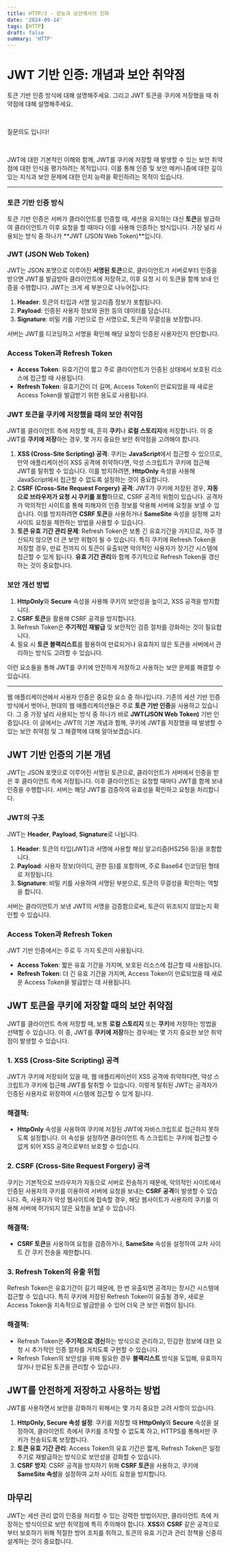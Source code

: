 ```yaml
---
title: HTTP/3 - 성능과 보안에서의 진화
date: '2024-09-14'
tags: [HTTP]
draft: false
summary: 'HTTP'
---
```


# JWT 기반 인증: 개념과 보안 취약점

토큰 기반 인증 방식에 대해 설명해주세요. 그리고 JWT 토큰을 쿠키에 저장했을 때 취약점에 대해 설명해주세요.

​

질문의도 입니다!

​

JWT에 대한 기본적인 이해와 함께, JWT를 쿠키에 저장할 때 발생할 수 있는 보안 취약점에 대한 인식을 평가하려는 목적입니다. 이를 통해 인증 및 보안 메커니즘에 대한 깊이 있는 지식과 보안 문제에 대한 인지 능력을 확인하려는 목적이 있습니다.

---

### 토큰 기반 인증 방식

토큰 기반 인증은 서버가 클라이언트를 인증할 때, 세션을 유지하는 대신 **토큰**을 발급하여 클라이언트가 이후 요청을 할 때마다 이를 사용해 인증하는 방식입니다. 가장 널리 사용되는 방식 중 하나가 **JWT (JSON Web Token)**입니다.

### JWT (JSON Web Token)

JWT는 JSON 포맷으로 이루어진 **서명된 토큰**으로, 클라이언트가 서버로부터 인증을 받으면 JWT를 발급받아 클라이언트에 저장하고, 이후 요청 시 이 토큰을 함께 보내 인증을 수행합니다. JWT는 크게 세 부분으로 나누어집니다:

1. **Header**: 토큰의 타입과 서명 알고리즘 정보가 포함됩니다.
2. **Payload**: 인증된 사용자 정보와 권한 등의 데이터를 담습니다.
3. **Signature**: 비밀 키를 기반으로 한 서명으로, 토큰의 무결성을 보장합니다.

서버는 JWT를 디코딩하고 서명을 확인해 해당 요청이 인증된 사용자인지 판단합니다.

### Access Token과 Refresh Token

- **Access Token**: 유효기간이 짧고 주로 클라이언트가 인증된 상태에서 보호된 리소스에 접근할 때 사용됩니다.
- **Refresh Token**: 유효기간이 더 길며, Access Token이 만료되었을 때 새로운 Access Token을 발급받기 위한 용도로 사용됩니다.

### JWT 토큰을 쿠키에 저장했을 때의 보안 취약점

JWT를 클라이언트 측에 저장할 때, 흔히 **쿠키**나 **로컬 스토리지**에 저장합니다. 이 중 JWT를 **쿠키에 저장**하는 경우, 몇 가지 중요한 보안 취약점을 고려해야 합니다.

1. **XSS (Cross-Site Scripting) 공격**:
   쿠키는 **JavaScript**에서 접근할 수 있으므로, 만약 애플리케이션이 XSS 공격에 취약하다면, 악성 스크립트가 쿠키에 접근해 JWT를 탈취할 수 있습니다. 이를 방지하려면, **HttpOnly** 속성을 사용해 JavaScript에서 접근할 수 없도록 설정하는 것이 중요합니다.
2. **CSRF (Cross-Site Request Forgery) 공격**:
   JWT가 쿠키에 저장된 경우, **자동으로 브라우저가 요청 시 쿠키를 포함**하므로, CSRF 공격의 위험이 있습니다. 공격자가 악의적인 사이트를 통해 피해자의 인증 정보를 악용해 서버에 요청을 보낼 수 있습니다. 이를 방지하려면 **CSRF 토큰**을 사용하거나 **SameSite** 속성을 설정해 교차 사이트 요청을 제한하는 방법을 사용할 수 있습니다.
3. **토큰 유효 기간 관리 문제**:
   Refresh Token은 보통 긴 유효기간을 가지므로, 자주 갱신되지 않으면 더 큰 보안 위협이 될 수 있습니다. 특히 쿠키에 Refresh Token을 저장할 경우, 만료 전까지 이 토큰이 유출되면 악의적인 사용자가 장기간 시스템에 접근할 수 있게 됩니다. **유효 기간 관리**와 함께 주기적으로 Refresh Token을 갱신하는 것이 중요합니다.

### 보안 개선 방법

1. **HttpOnly**와 **Secure** 속성을 사용해 쿠키의 보안성을 높이고, XSS 공격을 방지합니다.
2. **CSRF 토큰**을 활용해 CSRF 공격을 방지합니다.
3. Refresh Token은 **주기적인 재발급** 및 보안적인 검증 절차를 강화하는 것이 필요합니다.
4. 필요 시 **토큰 블랙리스트**를 활용하여 만료되거나 유효하지 않은 토큰을 서버에서 관리하는 방식도 고려할 수 있습니다.

이런 요소들을 통해 JWT를 쿠키에 안전하게 저장하고 사용하는 보안 문제를 해결할 수 있습니다.

---

웹 애플리케이션에서 사용자 인증은 중요한 요소 중 하나입니다. 기존의 세션 기반 인증 방식에서 벗어나, 현대의 웹 애플리케이션들은 주로 **토큰 기반 인증**을 사용하고 있습니다. 그 중 가장 널리 사용되는 방식 중 하나가 바로 **JWT(JSON Web Token)** 기반 인증입니다. 이 글에서는 JWT의 기본 개념과 함께, 쿠키에 JWT를 저장했을 때 발생할 수 있는 보안 취약점 및 그 해결책에 대해 알아보겠습니다.

## JWT 기반 인증의 기본 개념

JWT는 JSON 포맷으로 이루어진 서명된 토큰으로, 클라이언트가 서버에서 인증을 받은 후 클라이언트 측에 저장됩니다. 이후 클라이언트는 요청할 때마다 JWT를 함께 보내 인증을 수행합니다. 서버는 해당 JWT를 검증하여 유효성을 확인하고 요청을 처리합니다.

### JWT의 구조

JWT는 **Header**, **Payload**, **Signature**로 나뉩니다.

1. **Header**: 토큰의 타입(JWT)과 서명에 사용할 해싱 알고리즘(HS256 등)을 포함합니다.
2. **Payload**: 사용자 정보(아이디, 권한 등)를 포함하며, 주로 Base64 인코딩된 형태로 저장됩니다.
3. **Signature**: 비밀 키를 사용하여 서명된 부분으로, 토큰의 무결성을 확인하는 역할을 합니다.

서버는 클라이언트가 보낸 JWT의 서명을 검증함으로써, 토큰이 위조되지 않았는지 확인할 수 있습니다.

### Access Token과 Refresh Token

JWT 기반 인증에서는 주로 두 가지 토큰이 사용됩니다.

- **Access Token**: 짧은 유효 기간을 가지며, 보호된 리소스에 접근할 때 사용됩니다.
- **Refresh Token**: 더 긴 유효 기간을 가지며, Access Token이 만료되었을 때 새로운 Access Token을 발급받는 데 사용됩니다.

## JWT 토큰을 쿠키에 저장할 때의 보안 취약점

JWT를 클라이언트 측에 저장할 때, 보통 **로컬 스토리지** 또는 **쿠키**에 저장하는 방법을 선택할 수 있습니다. 이 중, JWT를 **쿠키에 저장**하는 경우에는 몇 가지 중요한 보안 취약점이 발생할 수 있습니다.

### 1. XSS (Cross-Site Scripting) 공격

JWT가 쿠키에 저장되어 있을 때, 웹 애플리케이션이 XSS 공격에 취약하다면, 악성 스크립트가 쿠키에 접근해 JWT를 탈취할 수 있습니다. 이렇게 탈취된 JWT는 공격자가 인증된 사용자로 위장하여 시스템에 접근할 수 있게 됩니다.

### 해결책:

- **HttpOnly** 속성을 사용하여 쿠키에 저장된 JWT에 자바스크립트로 접근하지 못하도록 설정합니다. 이 속성을 설정하면 클라이언트 측 스크립트는 쿠키에 접근할 수 없게 되어 XSS 공격으로부터 보호할 수 있습니다.

### 2. CSRF (Cross-Site Request Forgery) 공격

쿠키는 기본적으로 브라우저가 자동으로 서버로 전송하기 때문에, 악의적인 사이트에서 인증된 사용자의 쿠키를 이용하여 서버에 요청을 보내는 **CSRF 공격**이 발생할 수 있습니다. 즉, 사용자가 악성 웹사이트에 접속할 경우, 해당 웹사이트가 사용자의 쿠키를 이용해 서버에 허가되지 않은 요청을 보낼 수 있습니다.

### 해결책:

- **CSRF 토큰**을 사용하여 요청을 검증하거나, **SameSite** 속성을 설정하여 교차 사이트 간 쿠키 전송을 제한합니다.

### 3. Refresh Token의 유출 위험

Refresh Token은 유효기간이 길기 때문에, 한 번 유출되면 공격자는 장시간 시스템에 접근할 수 있습니다. 특히 쿠키에 저장된 Refresh Token이 유출될 경우, 새로운 Access Token을 지속적으로 발급받을 수 있어 더욱 큰 보안 위협이 됩니다.

### 해결책:

- Refresh Token은 **주기적으로 갱신**하는 방식으로 관리하고, 민감한 정보에 대한 요청 시 추가적인 인증 절차를 거치도록 구현할 수 있습니다.
- Refresh Token의 보안성을 위해 필요한 경우 **블랙리스트** 방식을 도입해, 유효하지 않거나 만료된 토큰을 관리할 수 있습니다.

## JWT를 안전하게 저장하고 사용하는 방법

JWT를 사용하면서 보안을 강화하기 위해서는 몇 가지 중요한 고려 사항이 있습니다.

1. **HttpOnly, Secure 속성 설정**: 쿠키를 저장할 때 **HttpOnly**와 **Secure** 속성을 설정하여, 클라이언트 측에서 쿠키를 조작할 수 없도록 하고, HTTPS를 통해서만 쿠키가 전송되도록 보장합니다.
2. **토큰 유효 기간 관리**: Access Token의 유효 기간은 짧게, Refresh Token은 일정 주기로 재발급하는 방식으로 보안성을 강화할 수 있습니다.
3. **CSRF 방지**: CSRF 공격을 방지하기 위해 **CSRF 토큰**을 사용하고, 쿠키에 **SameSite 속성**을 설정하여 교차 사이트 요청을 방지합니다.

## 마무리

JWT는 세션 관리 없이 인증을 처리할 수 있는 강력한 방법이지만, 클라이언트 측에 저장하는 방식이므로 보안 취약점에 특히 주의해야 합니다. **XSS**와 **CSRF** 같은 공격으로부터 보호하기 위해 적절한 방어 조치를 취하고, 토큰의 유효 기간과 관리 정책을 신중히 설계하는 것이 중요합니다.
